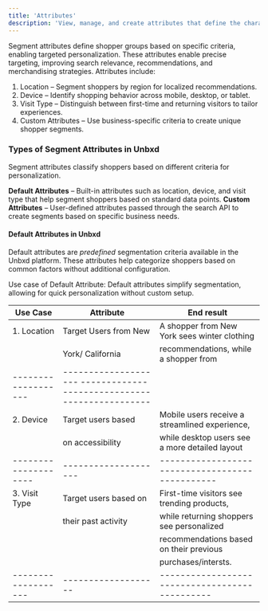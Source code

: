 ```yaml
---
title: 'Attributes'
description: 'View, manage, and create attributes that define the characteristics of your user.'
---
```

Segment attributes define shopper groups based on specific criteria, enabling targeted personalization. These attributes enable precise targeting, improving search relevance, recommendations, and merchandising strategies.
Attributes include:

1. Location – Segment shoppers by region for localized recommendations.
2. Device – Identify shopping behavior across mobile, desktop, or tablet.
3. Visit Type – Distinguish between first-time and returning visitors to tailor experiences.
4. Custom Attributes – Use business-specific criteria to create unique shopper segments.

### Types of Segment Attributes in Unbxd
Segment attributes classify shoppers based on different criteria for personalization.

**Default Attributes** – Built-in attributes such as location, device, and visit type that help segment shoppers based on standard data points.
**Custom Attributes** – User-defined attributes passed through the search API to create segments based on specific business needs.

#### Default Attributes in Unbxd
Default attributes are _predefined_ segmentation criteria available in the Unbxd platform. These attributes help categorize shoppers based on common factors without additional configuration.

Use case of Default Attribute:
Default attributes simplify segmentation, allowing for quick personalization without custom setup.

| **Use Case**       | **Attribute**       | **End result**                                |
| ------------------ |-------------------- | ----------------------------------------------|
|  1.  Location      |Target Users from New|  A shopper from New York sees winter clothing |   
|                    |York/ California     | recommendations, while a shopper from         |   |                    |                     |  California sees summer apparel               |
|------------------- | -------------------- -----------------------------------------------|
|  2. Device         |Target users based   | Mobile users receive a streamlined experience,|   
|                    |on accessibility     | while desktop users see a more detailed layout|
|--------------------|-------------------- |-----------------------------------------------|
|  3. Visit Type     |Target users based on| First-time visitors see trending products,    |
|                    | their past activity | while returning shoppers see personalized     |
|                    |                     | recommendations based on their previous       |   
|                    |                     | purchases/intersts.                           |
|------------------- | ------------------- | ----------------------------------------------|  
